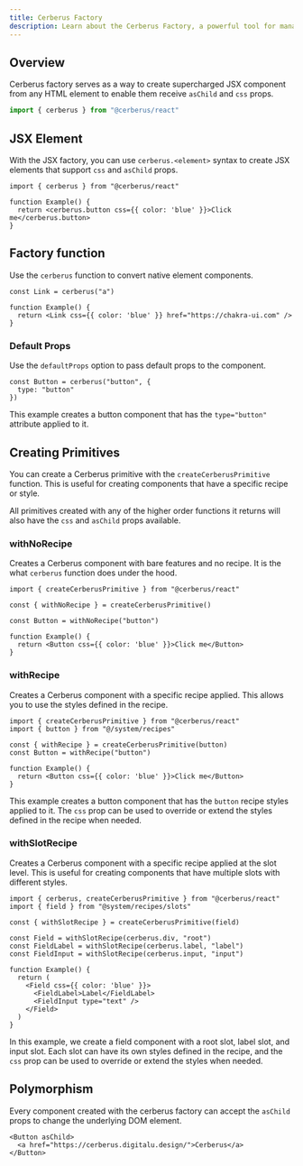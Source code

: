 ```yaml
---
title: Cerberus Factory
description: Learn about the Cerberus Factory, a powerful tool for managing styles and themes in the Cerberus Design System.
---
```


## Overview

Cerberus factory serves as a way to create supercharged JSX component from any
HTML element to enable them receive `asChild` and `css` props.

```js
import { cerberus } from "@cerberus/react"
```

## JSX Element

With the JSX factory, you can use `cerberus.<element>` syntax to create JSX elements that support `css` and `asChild` props.

```tsx
import { cerberus } from "@cerberus/react"

function Example() {
  return <cerberus.button css={{ color: 'blue' }}>Click me</cerberus.button>
}
```

## Factory function

Use the `cerberus` function to convert native element components.

```tsx
const Link = cerberus("a")

function Example() {
  return <Link css={{ color: 'blue' }} href="https://chakra-ui.com" />
}
```

### Default Props

Use the `defaultProps` option to pass default props to the component.

```tsx {9}
const Button = cerberus("button", {
  type: "button"
})
```

This example creates a button component that has the `type="button"` attribute applied to it.

## Creating Primitives

You can create a Cerberus primitive with the `createCerberusPrimitive` function. This is useful for creating components that have a specific recipe or style.

All primitives created with any of the higher order functions it returns will also have the `css` and `asChild` props available.

### withNoRecipe

Creates a Cerberus component with bare features and no recipe. It is the what `cerberus` function does under the hood.

```tsx
import { createCerberusPrimitive } from "@cerberus/react"

const { withNoRecipe } = createCerberusPrimitive()

const Button = withNoRecipe("button")

function Example() {
  return <Button css={{ color: 'blue' }}>Click me</Button>
}
```

### withRecipe

Creates a Cerberus component with a specific recipe applied. This allows you to use the styles defined in the recipe.

```tsx
import { createCerberusPrimitive } from "@cerberus/react"
import { button } from "@/system/recipes"

const { withRecipe } = createCerberusPrimitive(button)
const Button = withRecipe("button")

function Example() {
  return <Button css={{ color: 'blue' }}>Click me</Button>
}
```

This example creates a button component that has the `button` recipe styles applied to it. The `css` prop can be used to override or extend the styles defined in the recipe when needed.

### withSlotRecipe

Creates a Cerberus component with a specific recipe applied at the slot level. This is useful for creating components that have multiple slots with different styles.

```tsx
import { cerberus, createCerberusPrimitive } from "@cerberus/react"
import { field } from "@system/recipes/slots"

const { withSlotRecipe } = createCerberusPrimitive(field)

const Field = withSlotRecipe(cerberus.div, "root")
const FieldLabel = withSlotRecipe(cerberus.label, "label")
const FieldInput = withSlotRecipe(cerberus.input, "input")

function Example() {
  return (
    <Field css={{ color: 'blue' }}>
      <FieldLabel>Label</FieldLabel>
      <FieldInput type="text" />
    </Field>
  )
}
```

In this example, we create a field component with a root slot, label slot, and input slot. Each slot can have its own styles defined in the recipe, and the `css` prop can be used to override or extend the styles when needed.

## Polymorphism

Every component created with the cerberus factory can accept the
`asChild` props to change the underlying DOM element.

```tsx
<Button asChild>
  <a href="https://cerberus.digitalu.design/">Cerberus</a>
</Button>
```
